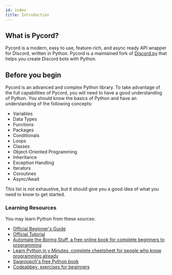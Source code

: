 ```yaml
---
id: index
title: Introduction
---
```

## What is Pycord?
Pycord is a modern, easy to use, feature-rich, and async ready API wrapper for Discord, written in Python. Pycord is a maintained fork of [Discord.py](https://github.com/Rapptz/discord.py) that helps you create Discord bots with Python.


## Before you begin

Pycord is an advanced and complex Python library. To take advantage of the full capabilities of Pycord, you will need to have a good understanding of Python. You should know the basics of Python and have an understanding of the following concepts:

* Variables
* Data Types
* Functions
* Packages
* Conditionals
* Loops
* Classes
* Object-Oriented Programming
* Inheritance
* Exception Handling
* Iterators
* Coroutines
* Async/Await

This list is not exhaustive, but it should give you a good idea of what you need to know to get started.

### Learning Resources

You may learn Python from these sources:

* [Official Beginner's Guide](https://wiki.python.org/moin/BeginnersGuide)
* [Official Tutorial](https://docs.python.org/3/tutorial/)
* [Automate the Boring Stuff, a free online book for complete beginners to programming](https://automatetheboringstuff.com/)
* [Learn Python in y Minutes, complete cheetsheet for people who know programming already](https://learnxinyminutes.com/docs/python3/)
* [Swaroopch's free Python book](http://python.swaroopch.com/)
* [Codeabbey, exercises for beginners](http://www.codeabbey.com/)

